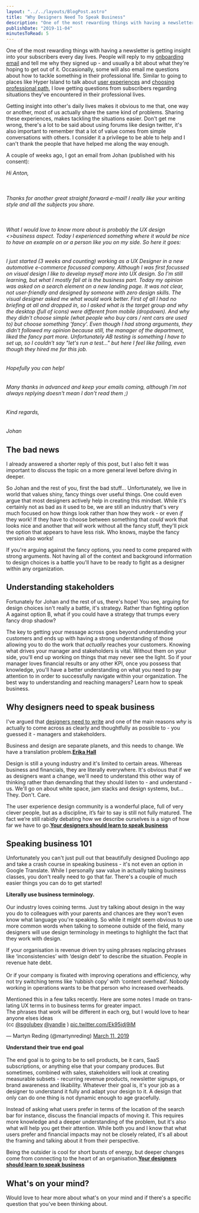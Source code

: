 ```yaml
---
layout: "../../layouts/BlogPost.astro"
title: "Why Designers Need To Speak Business"
description: "One of the most rewarding things with having a newsletter is getting insight into your subscribers every day lives. People will reply to my onboarding email and tell me why they signed up - and usually a bit about what they're hoping to get out of it. Occasionally, some will also email me questions about how to tackle something in their professional life. Similar to going to places like Hyper Island to talk about user experiences and choosing professional path, I love getting questions from subs"
publishDate: "2019-11-04"
minutesToRead: 5
---
```


<p>One of the most rewarding things with having a newsletter is getting insight into your subscribers every day lives. People will reply to my <a href="https://www.antonsten.com/newsletter-ux/">onboarding email</a> and tell me why they signed up - and usually a bit about what they're hoping to get out of it. Occasionally, some will also email me questions about how to tackle something in their professional life. Similar to going to places like Hyper Island to talk about <a href="https://www.antonsten.com/whatsux/">user experiences</a> and <a href="https://www.antonsten.com/professional-path/">choosing professional path</a>, I love getting questions from subscribers regarding situations they've encountered in their professional lives.</p>
<p>Getting insight into other's daily lives makes it obvious to me that, one way or another, most of us actually share the same kind of problems. Sharing these experiences, makes tackling the situations easier. Don't get me wrong, there's a lot to be said about using forums like design twitter, it's also important to remember that a lot of value comes from simple conversations with others. I consider it a privilege to be able to help and I can't thank the people that have helped me along the way enough.</p>
<p>A couple of weeks ago, I got an email from Johan (published with his consent):</p>
<p><em>Hi Anton,<br>
<br><br><br>
Thanks for another great straight forward e-mail! I really&nbsp;like your writing style and all the subjects you share.<br>
<br><br><br>
What I would love to know more about is probably the UX design &lt;&gt;business aspect. Today I experienced something where it would be nice to have an example on or a person like you on my side. So here it goes:<br><br><br>
I just started (3 weeks and counting) working as a UX Designer in a new automotive e-commerce focussed company. Although I was first focussed on visual design I like to develop myself more into UX design. So I'm still learning, but what I mostly fail at is the business part. Today my opinion was asked on a search element&nbsp;on a new landing page. It was not clear, not user-friendly and designed by someone with zero design skills. The visual designer asked me what would work better. First of all I had no briefing at all and dropped in, so I asked what is the target group and why the desktop (full of icons) were different from mobile (dropdown). And why they didn't choose simple (what people who buy cars / rent cars are used to) but choose something 'fancy'. Even though I had strong arguments, they didn't followed my opinion because still, the manager of the department, liked the fancy part more. Unfortunately AB testing is something I have to set up, so I couldn't say "let's run a test..." but here I feel like failing, even though they hired me for this job.<br><br><br>
Hopefully you can help!<br><br><br>
Many thanks in advanced and keep your emails coming, although I'm not always replying doesn't mean I don't read them ;)<br><br><br>
Kind regards,<br><br><br>
Johan</em></p>
<h2 id="the-bad-news">The bad news</h2>
<p>I already answered a shorter reply of this post, but I also felt it was important to discuss the topic on a more general level before diving in deeper.</p>
<p>So Johan and the rest of you, first the bad stuff... Unfortunately, we live in world that values shiny, fancy things over useful things. One could even argue that most designers actively help in creating this mindset. While it's certainly not as bad as it used to be, we are still an industry that's very much focused on how things look rather than how they work - or even <em>if</em> they work! If they have to choose between something that <em>could</em> work that looks nice and another that <em>will</em> work without all the fancy stuff, they'll pick the option that appears to have less risk. Who knows, maybe the fancy version also works!</p>
<p>If you're arguing against the fancy options, you need to come prepared with strong arguments. Not having all of the context and background information to design choices is a battle you'll have to be ready to fight as a designer within any organization.</p>
<h2 id="understanding-stakeholders">Understanding stakeholders</h2>
<p>Fortunately for Johan and the rest of us, there's hope! You see, arguing for design choices isn't really a battle, it's strategy. Rather than fighting option A against option B, what if you could have a strategy that trumps every fancy drop shadow?</p>
<p>The key to getting your message across goes beyond understanding your customers and ends up with having a strong understanding of those allowing you to do the work that <em>actually</em> reaches your customers. Knowing what drives your manager and stakeholders is vital. Without them on your side, you'll end up working on things that may never see the light. So if your manager loves financial results or any other KPI, once you possess that knowledge, you'll have a better understanding on what you need to pay attention to in order to successfully navigate within your organization. The best way to understanding and reaching managers? Learn how to speak business.</p>
<h2 id="why-designers-need-to-speak-business">Why designers need to speak business</h2>
<p>I've argued that <a href="https://www.antonsten.com/designers-write/">designers need to write</a> and one of the main reasons <em>why</em> is actually to come across as clearly and thoughtfully as possible to - you guessed it - managers and stakeholders.</p>

<div class="blockquote">
<div><p>Business and design are separate planets, and this needs to change. We have a translation problem.<strong><a href="https://twitter.com/mulegirl?ref=antonsten.com">Erika Hall</a></strong></p></div>
</div>

<p>Design is still a young industry and it's limited to certain areas. Whereas business and financials, they are literally everywhere. It's obvious that if we as designers want a change, we'll need to understand this other way of thinking rather than demanding that they should listen to - and understand - us. We'll go on about white space, jam stacks and design systems, but... They. Don't. Care.</p>

<div class="blockquote">
<div><p>The user experience design community is a wonderful place, full of very clever people, but as a discipline, it’s fair to say is still not fully matured. The fact we’re still rabidly debating how we describe ourselves is a sign of how far we have to go.<strong><a href="https://medium.com/leading-design/your-designers-should-learn-to-speak-business-a4f9845f210?ref=antonsten.com">Your designers should learn to speak business</a></strong></p></div>
</div>

<h2 id="speaking-business-101">Speaking business 101</h2>
<p>Unfortunately you can't just pull out that beautifully designed Duolingo app and take a crash course in speaking business - it's not even an option in Google Translate. While I personally saw value in actually taking business classes, you don't really need to go that far. There's a couple of much easier things you can do to get started!</p>
<p><strong>Literally use business terminology.</strong><br><br>
Our industry loves coining terms. Just try talking about design in the way you do to colleagues with your parents and chances are they won't even know what language you're speaking. So while it might seem obvious to use more common words when talking to someone outside of the field, many designers will use design terminology in meetings to highlight the fact that they work with design.</p>

<div class="blockquote">
<div><p>If your organisation is revenue driven try using phrases replacing phrases like ‘inconsistencies’ with ‘design debt’ to describe the situation. People in revenue hate debt.<br><br>Or if your company is fixated with improving operations and efficiency, why not try switching terms like ‘rubbish copy’ with ‘content overhead’. Nobody working in operations wants to be that person who increased overheads.</p></div>
</div>

<div class="blockquote">
<div><p lang="en" dir="ltr">Mentioned this in a few talks recently. Here are some notes I made on translating UX terms in to business terms for greater impact.<br>The phrases that work will be different in each org, but I would love to hear anyone elses ideas<br>(cc <a href="https://twitter.com/sgolubev?ref_src=twsrc%5Etfw&ref=antonsten.com">@sgolubev</a> <a href="https://twitter.com/yandle?ref_src=twsrc%5Etfw&ref=antonsten.com">@yandle</a> ) <a href="https://t.co/Ek95jdj9iM?ref=antonsten.com">pic.twitter.com/Ek95jdj9iM</a></p>— Martyn Reding (@martynreding) <a href="https://twitter.com/martynreding/status/1105073935291424768?ref_src=twsrc%5Etfw&ref=antonsten.com">March 11, 2019</a></div>
</div>
 <script async="" src="https://platform.twitter.com/widgets.js" charset="utf-8"></script>
<p><strong>Understand their true end goal</strong><br><br>
The end goal is to going to be to sell products, be it cars, SaaS subscriptions, or anything else that your company produces. But sometimes, combined with sales, stakeholders will look at creating measurable subsets - recurring revenue products, newsletter signups, or brand awareness and likability.  Whatever their goal is, it's your job as a designer to understand it fully and adapt your design to it. A design that only can do one thing is not dynamic enough to age gracefully.</p>
<p>Instead of asking what users prefer in terms of the location of the search bar for instance, discuss the financial impacts of moving it. This requires more knowledge and a deeper understanding of the problem, but it's also what will help you get their attention. While both you and I know that what users prefer and financial impacts may not be closely related, it's all about the framing and talking about it from their perspective.</p>

<div class="blockquote">
<div><p>Being the outsider is cool for short bursts of energy, but deeper changes come from connecting to the heart of an organisation.<strong><a href="https://medium.com/leading-design/your-designers-should-learn-to-speak-business-a4f9845f210?ref=antonsten.com">Your designers should learn to speak business</a></strong></p></div>
</div>

<h2 id="whats-on-your-mind">What's on your mind?</h2>
<p>Would love to hear more about what's on your mind and if there's a specific question that you've been thinking about.</p>